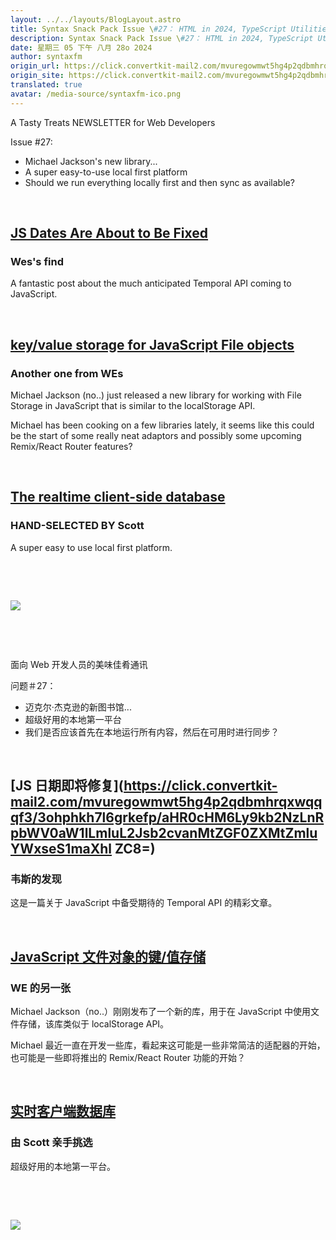 ```yaml
---
layout: ../../layouts/BlogLayout.astro
title: Syntax Snack Pack Issue \#27： HTML in 2024, TypeScript Utilities, CSS (4, 5, & 6), NodeJS, and more
description: Syntax Snack Pack Issue \#27： HTML in 2024, TypeScript Utilities, CSS (4, 5, & 6), NodeJS, and more
date: 星期三 05 下午 八月 28o 2024
author: syntaxfm
origin_url: https://click.convertkit-mail2.com/mvuregowmwt5hg4p2qdbmhrqxwqqqf3/9qhzhnhpmkrx8vfz/aHR0cHM6Ly9zZW50cnkuc2hvcC9wcm9kdWN0cy9zeW50YXgtcHJldHRpZXItdGVl
origin_site: https://click.convertkit-mail2.com/mvuregowmwt5hg4p2qdbmhrqxwqqqf3/9qhzhnhpmkrx8vfz/aHR0cHM6Ly9zZW50cnkuc2hvcC9wcm9kdWN0cy9zeW50YXgtcHJldHRpZXItdGVl
translated: true
avatar: /media-source/syntaxfm-ico.png
---
```



<Reference client:only="react" title="Syntax Snack Pack Issue #27： HTML in 2024, TypeScript Utilities, CSS (4, 5, & 6), NodeJS, and more" url="https://click.convertkit-mail2.com/mvuregowmwt5hg4p2qdbmhrqxwqqqf3/9qhzhnhpmkrx8vfz/aHR0cHM6Ly9zZW50cnkuc2hvcC9wcm9kdWN0cy9zeW50YXgtcHJldHRpZXItdGVl" />

<Detail client:only="react">
	A Tasty Treats NEWSLETTER for Web Developers

Issue #27:

*   Michael Jackson's new library...
*   A super easy-to-use local first platform
*   Should we run everything locally first and then sync as available?

​

## ​[JS Dates Are About to Be Fixed](https://click.convertkit-mail2.com/mvuregowmwt5hg4p2qdbmhrqxwqqqf3/3ohphkh7l6grkefp/aHR0cHM6Ly9kb2NzLnRpbWV0aW1lLmluL2Jsb2cvanMtZGF0ZXMtZmluYWxseS1maXhlZC8=)​

### Wes's find

A fantastic post about the much anticipated Temporal API coming to JavaScript.

​

## ​[key/value storage for JavaScript File objects](https://click.convertkit-mail2.com/mvuregowmwt5hg4p2qdbmhrqxwqqqf3/n2hohvh3pw0gl7i0/aHR0cHM6Ly94LmNvbS9tamFja3Nvbi9zdGF0dXMvMTgyODExMDkzNjEwNjA0NTQ5Mg==)​

### Another one from WEs

Michael Jackson (no..) just released a new library for working with File Storage in JavaScript that is similar to the localStorage API.

Michael has been cooking on a few libraries lately, it seems like this could be the start of some really neat adaptors and possibly some upcoming Remix/React Router features?

​

## ​[The realtime client-side database](https://click.convertkit-mail2.com/mvuregowmwt5hg4p2qdbmhrqxwqqqf3/48hvhehrez8977fq/aHR0cHM6Ly93d3cuaW5zdGFudGRiLmNvbS8=)​

### HAND-SELECTED BY Scott

A super easy to use local first platform.

​

​

![](https://embed.filekitcdn.com/e/4kePzM4Rqdc5Ufynpr48mS/po8ynbyDzC1FEgdBAtNbwf)

​

​


</Detail>

面向 Web 开发人员的美味佳肴通讯

问题＃27：

* 迈克尔·杰克逊的新图书馆...
* 超级好用的本地第一平台
* 我们是否应该首先在本地运行所有内容，然后在可用时进行同步？

​

## ​\[JS 日期即将修复]\(https://click.convertkit-mail2.com/mvuregowmwt5hg4p2qdbmhrqxwqqqf3/3ohphkh7l6grkefp/aHR0cHM6Ly9kb2NzLnRpbWV0aW1lLmluL2Jsb2cvanMtZGF0ZXMtZmluYWxseS1maXhl ZC8=)​

### 韦斯的发现

这是一篇关于 JavaScript 中备受期待的 Temporal API 的精彩文章。

​

## ​[JavaScript 文件对象的键/值存储](https://click.convertkit-mail2.com/mvuregowmwt5hg4p2qdbmhrqxwqqqf3/n2hohvh3pw0gl7i0/aHR0cHM6Ly94LmNvbS9tamFja3Nvbi9zdGF0dXMvMTgyODExMDkzNjEwNjA0NTQ5Mg==)​

### WE 的另一张

Michael Jackson（no..）刚刚发布了一个新的库，用于在 JavaScript 中使用文件存储，该库类似于 localStorage API。

Michael 最近一直在开发一些库，看起来这可能是一些非常简洁的适配器的开始，也可能是一些即将推出的 Remix/React Router 功能的开始？

​

## ​[实时客户端数据库](https://click.convertkit-mail2.com/mvuregowmwt5hg4p2qdbmhrqxwqqqf3/48hvhehrez8977fq/aHR0cHM6Ly93d3cuaW5zdGFudGRiLmNvbS8=)​

### 由 Scott 亲手挑选

超级好用的本地第一平台。

​

​

![](https://embed.filekitcdn.com/e/4kePzM4Rqdc5Ufynpr48mS/po8ynbyDzC1FEgdBAtNbwf)

​

​


